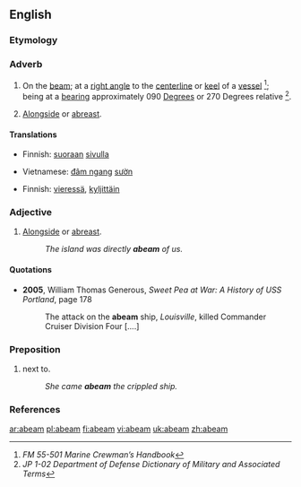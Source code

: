 ==English==

===Etymology===
{{prefix|a|beam}}

===Adverb===
{{en-adv}}

# {{nautical}} On the [[beam]]; at a [[right angle]] to the [[centerline]] or [[keel]] of a [[vessel]] <ref name="FM55-501">''FM 55-501 Marine Crewman’s Handbook''</ref>; being at a [[bearing]] approximately 090 [[degree|Degrees]] or 270 Degrees relative <ref name="JP102">''JP 1-02 Department of Defense Dictionary of Military and Associated Terms''</ref>.
# {{nautical}} [[alongside|Alongside]] or [[abreast]].

====Translations====
{{trans-top|on the beam}}
*Finnish: [[suoraan]] [[sivu|sivulla]]
{{trans-mid}}
*Vietnamese: [[đâm ngang]] [[sườn]]
{{trans-bottom}}

{{trans-top|alongside}}
*Finnish: [[vieressä]], [[kyljittäin]]
{{trans-mid}}
{{trans-bottom}}

===Adjective===
{{en-adj}}

# {{nautical}} [[alongside|Alongside]] or [[abreast]].
#:''The island was directly '''abeam''' of us.''

====Quotations====
*'''2005''', William Thomas Generous, ''Sweet Pea at War: A History of USS Portland'', page 178
*:The attack on the '''abeam''' ship, ''Louisville'', killed Commander Cruiser Division Four [....]

===Preposition===
{{en-prep}}

# {{nautical}} next to.
#: ''She came '''abeam''' the crippled ship.''

===References===
<references/>

[[ar:abeam]]
[[pl:abeam]]
[[fi:abeam]]
[[vi:abeam]]
[[uk:abeam]]
[[zh:abeam]]